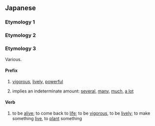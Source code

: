 ==Japanese==

===Etymology 1===
{{ja-see-kango|育|郁|粥|畏懼|偉躯}}

===Etymology 2===
{{ja-see|行く}}

===Etymology 3===
Various.

====Prefix====
{{ja-pos|prefix}}

# {{ja-def|生|活}} {{qualifier|attaches to nouns}} [[vigorous]], [[lively]], [[powerful]]
# {{ja-def|幾}} {{qualifier|attaches to nouns}} implies an indeterminate amount: [[several]], [[many]], [[much]], [[a lot]]

====Verb====
{{ja-verb|type=yo}}

# {{ja-def|生く}} to be [[alive]]; to come back to [[life]]; to be [[vigorous]], to be [[lively]]; to make something [[live]], to [[plant]] something